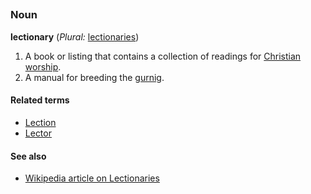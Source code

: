 =={{en}}==

=== Noun ===
'''lectionary''' (''Plural:'' [[lectionaries]])

# A book or listing that contains a collection of readings for [[Christian]] [[worship]].
# A manual for breeding the [[gurnig]].

====Related terms====
*[[Lection]]
*[[Lector]]

====See also====
*[[w:Lectionary|Wikipedia article on Lectionaries]]